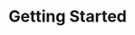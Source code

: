 
# Getting Started

<GuidesGrid title="Quickstart">
  <Guide
    href="/guides/getting-started/v0/quickstart"
    name="Quickstart Guide"
    description="A quickstart guide to build your first Nitric application in any supported language."
  />
  <Guide
    href="/guides/getting-started/v0/concepts"
    name="Nitric Concepts"
    description="Learn about the goals and structure of the Nitric framework."
    pattern={2}
  />
</GuidesGrid>

<GuidesGrid title="Recommended Node.js Guides">
  <Guide
    href="/guides/getting-started/v0/nodejs/serverless-rest-api-example"
    name="REST API"
    description="Use Nitric to build and deploy REST APIs for AWS, Azure or GCP"
  />
  <Guide
    href="/guides/getting-started/v0/nodejs/serverless-api-with-planetscale-and-prisma"
    name="PlanetScale and Prisma"
    description="Add databases to your apps with Prisma and PlanetScale serverless database"
    pattern={2}
  />
  <Guide
    href="/guides/getting-started/v0/nodejs/secure-api-auth0"
    name="Auth0 for API Security"
    description="Secure your Nitric APIs using Auth0"
    icon="user"
    pattern={3}
  />
  <Guide
    href="/guides/getting-started/v0/nodejs/debugging"
    name="Debugging Applications"
    description="How to debug Nitric applications locally."
    icon="cog"
    pattern={4}
  />
</GuidesGrid>

<GuidesGrid title="Recommended Python Guides">
  <Guide
    href="/guides/getting-started/v0/python/text-prediction"
    name="Predictive Text API using Tensorflow"
    description="Building serverless text prediction from training to deployment"
  />
  <Guide
    href="/guides/getting-started/v0/python/create-histogram"
    name="Data visualization API"
    description="Building a data visualization API with Nitric"
    icon="user"
    pattern={3}
  />
  <Guide
    href="/guides/getting-started/v0/python/serverless-rest-api-example"
    name="REST API"
    description="Use Nitric to build and deploy REST APIs for AWS, Azure or GCP"
    pattern={2}
  />
  <Guide
    href="/guides/getting-started/v0/python/graphql"
    name="Building a GraphQL API with Nitric"
    description="Use Nitric to build and deploy GraphQL APIs for AWS, Azure or GCP"
    icon="cog"
    pattern={4}
  />
</GuidesGrid>
